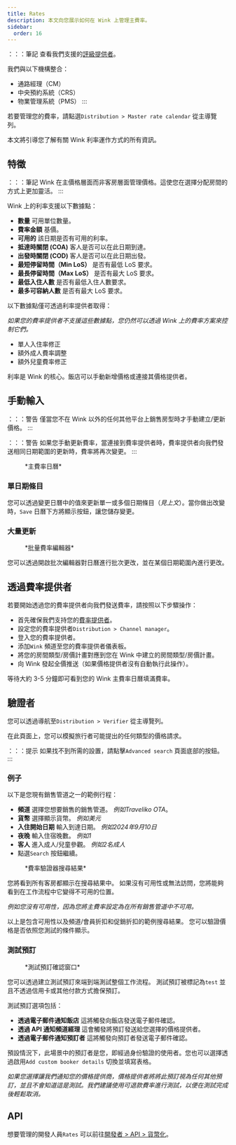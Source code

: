 ```yaml
---
title: Rates
description: 本文向您展示如何在 Wink 上管理主費率。
sidebar:
  order: 16
---
```


：：：筆記
查看我們支援的[評級提供者](/extranet/rate-providers)。

我們與以下機構整合：

* 通路經理（CM）
* 中央預約系統（CRS）
* 物業管理系統（PMS）
  :::

若要管理您的費率，請點選`Distribution > Master rate calendar` 從主導覽列。

本文將引導您了解有關 Wink 利率運作方式的所有資訊。

## 特徵

：：：筆記
Wink 在主價格層面而非客房層面管理價格。這使您在選擇分配房間的方式上更加靈活。
:::

Wink 上的利率支援以下數據點：

* **數量** 可用單位數量。
* **費率金額** 基價。
* **可用的** 該日期是否有可用的利率。
* **抵達時關閉 (COA)** 客人是否可以在此日期到達。
* **出發時關閉 (COD)** 客人是否可以在此日期出發。
* **最短停留時間（Min LoS）** 是否有最低 LoS 要求。
* **最長停留時間（Max LoS）** 是否有最大 LoS 要求。
* **最低入住人數** 是否有最低入住人數要求。
* **最多可容納人數** 是否有最大 LoS 要求。

以下數據點僅可透過利率提供者取得：

*如果您的費率提供者不支援這些數據點，您仍然可以透過 Wink 上的費率方案來控制它們。*

* 單人入住率修正
* 額外成人費率調整
* 額外兒童費率修正

利率是 Wink 的核心。飯店可以手動新增價格或連接其價格提供者。

## 手動輸入

：：：警告
僅當您不在 Wink 以外的任何其他平台上銷售房型時才手動建立/更新價格。
:::

：：：警告
如果您手動更新費率，當連接到費率提供者時，費率提供者向我們發送相同日期範圍的更新時，費率將再次變更。
:::

<figure>
  <CloudinaryImage width="700" height="251" resize="scale" quality="best" alt="主費率日曆" src="academy/rate-calendar" errorImage="noimage_opaque_nyrtl0.png" />

  <figcaption>*主費率日曆*</figcaption>
</figure>


### 單日期條目

您可以透過變更日曆中的值來更新單一或多個日期條目（*見上文*）。當你做出改變時，`Save` 日曆下方將顯示按鈕，讓您儲存變更。

### 大量更新

<figure>
  <CloudinaryImage width="700" height="267" resize="scale" quality="best" alt="批量費率編輯器" src="academy/bulk-editor" errorImage="noimage_opaque_nyrtl0.png" />

  <figcaption>*批量費率編輯器*</figcaption>
</figure>


您可以透過開啟批次編輯器對日曆進行批次更改，並在某個日期範圍內進行更改。

## 透過費率提供者

若要開始透過您的費率提供者向我們發送費率，請按照以下步驟操作：

* 首先確保我們支持您的[費率提供者](/extranet/rate-providers)。
* 設定您的費率提供者`Distribution > Channel manager`。
* 登入您的費率提供者。
* 添加`Wink` 頻道至您的費率提供者儀表板。
* 將您的房間類型/房價計畫對應到您在 Wink 中建立的房間類型/房價計畫。
* 向 Wink 發起全價推送（如果價格提供者沒有自動執行此操作）。

等待大約 3-5 分鐘即可看到您的 Wink 主費率日曆填滿費率。

## 驗證者

您可以透過導航至`Distribution > Verifier` 從主導覽列。

在此頁面上，您可以模擬旅行者可能提出的任何類型的價格請求。

：：：提示
如果找不到所需的設置，請點擊`Advanced search` 頁面底部的按鈕。
:::

### 例子

以下是您現有銷售管道之一的範例行程：

* **頻道** 選擇您想要銷售的銷售管道。 *例如Traveliko OTA*。
* **貨幣** 選擇顯示貨幣。 *例如美元*
* **入住開始日期** 輸入到達日期。 *例如2024年9月10日*
* **夜晚** 輸入住宿晚數。 *例如1*
* **客人** 進入成人/兒童參觀。 *例如2名成人*
* 點選`Search` 按鈕繼續。

<figure>
  <CloudinaryImage width="350" height="501" resize="scale" quality="best" alt="速率驗證器結果" src="academy/rate-verifier" errorImage="noimage_opaque_nyrtl0.png" />

  <figcaption>*費率驗證器搜尋結果*</figcaption>
</figure>


您將看到所有客房都顯示在搜尋結果中。
如果沒有可用性或無法訪問，您將能夠看到在工作流程中它變得不可用的位置。

*例如您沒有可用性，因為您將主費率設定為在所有銷售管道中不可用。*

以上是包含可用性以及頻道/會員折扣和促銷折扣的範例搜尋結果。
您可以驗證價格是否依照您測試的條件顯示。

### 測試預訂

<figure>
  <CloudinaryImage width="350" height="459" resize="scale" quality="best" alt="測試預訂模式" src="academy/test-booking" errorImage="noimage_opaque_nyrtl0.png" />

  <figcaption>*測試預訂確認窗口*</figcaption>
</figure>


您可以透過建立測試預訂來端到端測試整個工作流程。
測試預訂被標記為`test` 並且不透過信用卡或其他付款方式擔保預訂。

測試預訂選項包括：

* **透過電子郵件通知飯店** 這將觸發向飯店發送電子郵件確認。
* **透過 API 通知頻道經理** 這會觸發將預訂發送給您選擇的價格提供者。
* **透過電子郵件通知預訂者** 這將觸發向預訂者發送電子郵件確認。

預設情況下，此場景中的預訂者是您，即經過身份驗證的使用者。您也可以選擇透過啟用`Add custom booker details` 切換並填寫表格。

*如果您選擇讓我們通知您的價格提供商，價格提供者將將此預訂視為任何其他預訂，並且不會知道這是測試。我們建議使用可退款費率進行測試，以便在測試完成後輕鬆取消。*

## API

想要管理的開發人員`Rates` 可以前往[開發者 > API > 貨幣化](/developers/apis/#monetize-api)。

